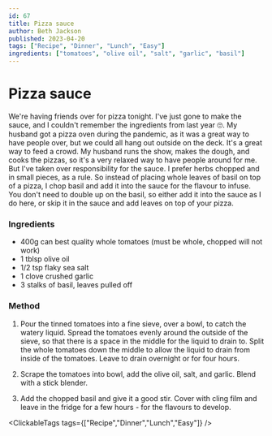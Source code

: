 ```yaml
---
id: 67
title: Pizza sauce
author: Beth Jackson
published: 2023-04-20
tags: ["Recipe", "Dinner", "Lunch", "Easy"]
ingredients: ["tomatoes", "olive oil", "salt", "garlic", "basil"]
---
```


# Pizza sauce

<BlogTextWrapper>

We're having friends over for pizza tonight. I've just gone to make the sauce, and I couldn't remember the ingredients from last year 🙄. My husband got a pizza oven during the pandemic, as it was a great way to have people over, but we could all hang out outside on the deck. It's a great way to feed a crowd. My husband runs the show, makes the dough, and cooks the pizzas, so it's a very relaxed way to have people around for me. But I've taken over responsibility for the sauce. I prefer herbs chopped and in small pieces, as a rule. So instead of placing whole leaves of basil on top of a pizza, I chop basil and add it into the sauce for the flavour to infuse. You don't need to double up on the basil, so either add it into the sauce as I do here, or skip it in the sauce and add leaves on top of your pizza.

</BlogTextWrapper>

<BlogTextWrapper>

### Ingredients

- 400g can best quality whole tomatoes (must be whole, chopped will not work)
- 1 tblsp olive oil
- 1/2 tsp flaky sea salt
- 1 clove crushed garlic
- 3 stalks of basil, leaves pulled off

</BlogTextWrapper>

<BlogTextWrapper>

### Method

1. Pour the tinned tomatoes into a fine sieve, over a bowl, to catch the watery liquid. Spread the tomatoes evenly around the outside of the sieve, so that there is a space in the middle for the liquid to drain to. Split the whole tomatoes down the middle to allow the liquid to drain from inside of the tomatoes. Leave to drain overnight or for four hours.

2. Scrape the tomatoes into bowl, add the olive oil, salt, and garlic. Blend with a stick blender.

3. Add the chopped basil and give it a good stir. Cover with cling film and leave in the fridge for a few hours - for the flavours to develop.

</BlogTextWrapper>

<ClickableTags tags={["Recipe","Dinner","Lunch","Easy"]} />

